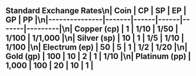 ## Standard Exchange Rates\n| Coin          | CP    | SP   | EP   | GP    | PP      |\n|---------------|-------|------|------|-------|---------|\n| Copper (cp)   | 1     | 1/10 | 1/50 | 1/100 | 1/1,000 |\n| Silver (sp)   | 10    | 1    | 1/5  | 1/10  | 1/100   |\n| Electrum (ep) | 50    | 5    | 1    | 1/2   | 1/20    |\n| Gold (gp)     | 100   | 10   | 2    | 1     | 1/10    |\n| Platinum (pp) | 1,000 | 100  | 20   | 10    | 1       |